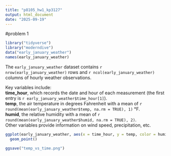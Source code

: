 ```yaml
---
title: "p8105_hw1_kp3127"
output: html_document
date: "2025-09-19"
---
```


#problem 1
```r
library("tidyverse")
library("moderndive") 
data("early_january_weather")
names(early_january_weather)
```

The `early_january_weather` dataset contains `r nrow(early_january_weather)` rows and `r ncol(early_january_weather)` columns of hourly weather observations.

Key variables include:  
**time_hour**, which records the date and hour of each 
measurement (the first entry is `r early_january_weather$time_hour[1]`).  
**temp**, the air temperature in degrees Fahrenheit with a mean of 
`r round(mean(early_january_weather$temp, na.rm = TRUE), 1)` °F.  
**humid**, the relative humidity with a mean of `r round(mean(early_january_weather$humid, na.rm = TRUE), 2)`.  
Other variables provide information on wind speed, precipitation, etc.

```r
ggplot(early_january_weather, aes(x = time_hour, y = temp, color = humid)) +
  geom_point()
```

```r
ggsave("temp_vs_time.png")
```

